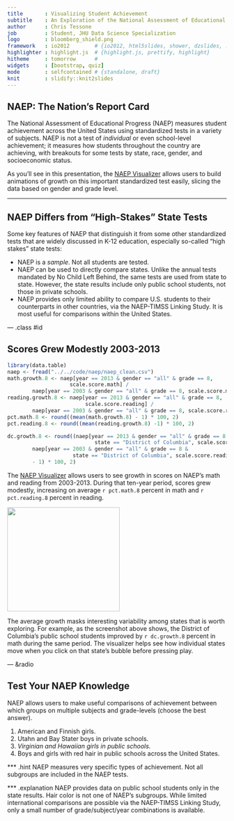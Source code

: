 ```yaml
---
title       : Visualizing Student Achievement
subtitle    : An Exploration of the National Assessment of Educational Progress
author      : Chris Tessone
job         : Student, JHU Data Science Specialization
logo        : bloomberg_shield.png
framework   : io2012        # {io2012, html5slides, shower, dzslides, ...}
highlighter : highlight.js  # {highlight.js, prettify, highlight}
hitheme     : tomorrow      # 
widgets     : [bootstrap, quiz]
mode        : selfcontained # {standalone, draft}
knit        : slidify::knit2slides
---
```


## NAEP: The Nation's Report Card

The National Assessment of Educational Progress (NAEP) measures student
achievement across the United States using standardized tests in a variety of
subjects. NAEP is not a test of *individual* or even school-level achievement;
it measures how students throughout the country are achieving, with breakouts
for some tests by state, race, gender, and socioeconomic status.

As you'll see in this presentation, the [NAEP Visualizer](http://skitalets.shinyapps.io/naep/)
allows users to build animations of growth on this important standardized
test easily, slicing the data based on gender and grade level.

---

## NAEP Differs from "High-Stakes" State Tests

Some key features of NAEP that distinguish it from some other standardized
tests that are widely discussed in K-12 education, especially so-called
"high stakes" state tests:

- NAEP is a *sample*. Not all students are tested.
- NAEP can be used to directly compare states. Unlike the annual tests mandated
by No Child Left Behind, the same tests are used from state to state. However,
the state results include only public school students, not those in private
schools.
- NAEP provides only limited ability to compare U.S. students to their
counterparts in other countries, via the NAEP-TIMSS Linking Study. It is most
useful for comparisons within the United States.

--- .class #id 

## Scores Grew Modestly 2003-2013

```r
library(data.table)
naep <- fread("../../code/naep/naep_clean.csv")
math.growth.8 <- naep[year == 2013 & gender == "all" & grade == 8,
                    scale.score.math] /
        naep[year == 2003 & gender == "all" & grade == 8, scale.score.math]
reading.growth.8 <- naep[year == 2013 & gender == "all" & grade == 8,
                         scale.score.reading] /
        naep[year == 2003 & gender == "all" & grade == 8, scale.score.reading]
pct.math.8 <- round((mean(math.growth.8) - 1) * 100, 2)
pct.reading.8 <- round((mean(reading.growth.8) -1) * 100, 2)

dc.growth.8 <- round((naep[year == 2013 & gender == "all" & grade == 8 &
                            state == "District of Columbia", scale.score.math] /
        naep[year == 2003 & gender == "all" & grade == 8 &
                     state == "District of Columbia", scale.score.reading]
        - 1) * 100, 2)
```

The [NAEP Visualizer](http://skitalets.shinyapps.io/naep/) allows users to
see growth in scores on NAEP's math and reading from 2003-2013. During that
ten-year period, scores grew modestly, increasing on average `r pct.math.8`
percent in math and `r pct.reading.8` percent in reading.

<img src="assets/img/dc_growth.png" height="239px" width="258px" />

The average growth masks interesting variability among states that is worth
exploring. For example, as the screenshot above shows, the District of
Columbia's public school students improved by `r dc.growth.8` percent in math
during the same period. The visualizer helps see how individual states move when
you click on that state's bubble before pressing play.

--- &radio

## Test Your NAEP Knowledge

NAEP allows users to make useful comparisons of achievement between which
groups on multiple subjects and grade-levels (choose the best answer).

1. American and Finnish girls.
2. Utahn and Bay Stater boys in private schools.
3. _Virginian and Hawaiian girls in public schools._
4. Boys and girls with red hair in public schools across the United States.

*** .hint
NAEP measures very specific types of achievement. Not all subgroups are included
in the NAEP tests.

*** .explanation
NAEP provides data on public school students only in the state results. Hair
color is not one of NAEP's subgroups. While limited international comparisons
are possible via the NAEP-TIMSS Linking Study, only a small number of
grade/subject/year combinations is available.
